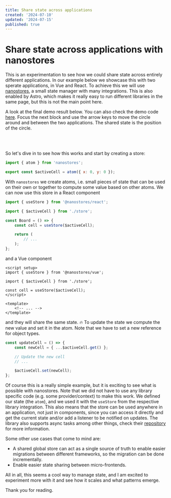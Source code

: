 ```yaml
---
title: Share state across applications
created: '2024-07-10'
updated: '2024-07-15'
published: true
---
```


# Share state across applications with nanostores

This is an experimentation to see how we could share state across entirely different applications. In our example below we showcase this with two sperate applications, in Vue and React. To achieve this we will use [nanostores](https://github.com/nanostores/nanostores), a small state manager with many integrations. This is also enabled by Astro, which makes it really easy to run different libraries in the same page, but this is not the main point here.

A look at the final demo result below. You can also check the demo code [here](https://github.com/AlexGavalas/learning-path/tree/baa39348aad04f51c07672326f8d42d929a9580e/src/components/demo/nanostores). Focus the next block and use the arrow keys to move the circle around and between the two applications. The shared state is the position of the circle.


<NanostoresDemo />

<br />
<br />

So let's dive in to see how this works and start by creating a store:

```js
import { atom } from 'nanostores';

export const $activeCell = atom({ x: 0, y: 0 });
```

With `nanostores` we create atoms, i.e. small pieces of state that can be used on their own or together to compute some value based on other atoms. We can now use this store in a React component

```jsx
import { useStore } from '@nanostores/react';

import { $activeCell } from './store';

const Board = () => {
    const cell = useStore($activeCell);

    return (
        // ...
    );
};
```

and a Vue component

```vue
<script setup>
import { useStore } from '@nanostores/vue';

import { $activeCell } from './store';

const cell = useStore($activeCell);
</script>

<template>
    <!-- ... -->
</template>
```

and they will share the same state. 🔥 To update the state we compute the new value and set it in the atom. Note that we have to set a new reference for object types.

```js
const updateCell = () => {
    const newCell = { ...$activeCell.get() };

    // Update the new cell
    // ...

    $activeCell.set(newCell);
};
```

Of course this is a really simple example, but it is exciting to see what is possible with nanostores. Note that we did not have to use any library specific code (e.g. some provider/context) to make this work. We defined our state (the `atom`), and we used it with the `useStore` from the respective library integration. This also means that the store can be used anywhere in an application, not just in components, since you can access it directly and get the current state and/or add a listener to be notified on updates. The library also supports async tasks among other things, check their [repository](https://github.com/nanostores/nanostores) for more information.

Some other use cases that come to mind are:

-   A shared global store can act as a single source of truth to enable easier migrations between different frameworks, so the migration can be done incrementally.
-   Enable easier state sharing between micro-frontends.

All in all, this seems a cool way to manage state, and I am excited to experiment more with it and see how it scales and what patterns emerge.

Thank you for reading.
